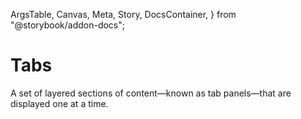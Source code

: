   ArgsTable,
  Canvas,
  Meta,
  Story,
  DocsContainer,
} from "@storybook/addon-docs";


<Meta title="Components/Forms/Tabs" component={Tabs} />

# Tabs

A set of layered sections of content—known as tab panels—that are displayed one at a time.

<Title label="Import" />

<CodeSnippet code='import { Tabs } from "@brikke-ui/tabs";' />

<Title label="Usage" />

TODO

<Title label="Props" />

  {
    title: "<Tabs />",
    value: "tab1",
    component: Tabs,
  },
  {
    title: "<Tabs.List />",
    value: "tab2",
    component: Tabs.List,
  },
  {
    title: "<Tabs.Trigger />",
    value: "tab3",
    component: Tabs.Trigger,
  },
  {
    title: "<Tabs.Content />",
    value: "tab4",
    component: Tabs.Content,
  },
];

<Tabs defaultValue="tab1">
  <Tabs.List>
    {propsTabs.map(({ title, value }) => (
      <Tabs.Trigger key={value} value={value}>
        {title}
      </Tabs.Trigger>
    ))}
  </Tabs.List>
  {propsTabs.map(({ value, component }) => (
    <Tabs.Content key={value} value={value}>
      <ArgsTable of={component} />
    </Tabs.Content>
  ))}
</Tabs>

<Title label="Variants" />

<Story name="variants" story={examples.variants} />
